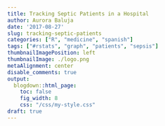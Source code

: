 ```yaml
---
title: Tracking Septic Patients in a Hospital
author: Aurora Baluja
date: '2017-08-27'
slug: tracking-septic-patients
categories: ["R", "medicine", "spanish"]
tags: ["#rstats", "graph", "patients", "sepsis"]
thumbnailImagePosition: left
thumbnailImage: ./logo.png
metaAlignment: center
disable_comments: true
output:
  blogdown::html_page:
    toc: false
    fig_width: 8
    css: "/css/my-style.css"
draft: true
---
```



